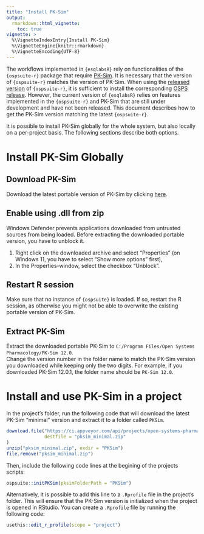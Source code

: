 ```yaml
---
title: "Install PK-Sim"
output: 
  rmarkdown::html_vignette:
    toc: true
vignette: >
  %\VignetteIndexEntry{Install PK-Sim}
  %\VignetteEngine{knitr::rmarkdown}
  %\VignetteEncoding{UTF-8}
---
```


The workflows implemented in `{esqlabsR}` rely on functionalities of the
`{ospsuite-r}` package that require
[PK-Sim](https://github.com/Open-Systems-Pharmacology/PK-Sim). It is necessary
that the version of `{ospsuite-r}` matches the version of PK-Sim. When using the
[released
version](https://github.com/Open-Systems-Pharmacology/OSPSuite-R/releases) of
`{ospsuite-r}`, it is sufficient to install the corresponding [OSPS
release](https://github.com/Open-Systems-Pharmacology/Suite/releases). However,
the current version of `{esqlabsR}` relies on features implemented in the
`{ospsuite-r}` and PK-Sim that are still under development and have not been
released. This document describes how to get the PK-Sim version matching the
latest `{ospsuite-r}`.

It is possible to install PK-Sim globally for the whole system, but also locally on a per-project basis. The following sections describe both options.

# Install PK-Sim Globally

## Download PK-Sim

Download the latest portable version of PK-Sim by clicking
[here](https://ci.appveyor.com/api/projects/open-systems-pharmacology-ci/pk-sim/artifacts/pk-sim-portable-setup.zip?branch=develop).

## Enable using .dll from zip

Windows Defender prevents applications downloaded from untrusted sources from
being loaded. Before extracting the downloaded portable version, you have to
unblock it.

1.  Right click on the downloaded archive and select "Properties" (on
    Windows 11, you have to select "Show more options" first),
2.  In the Properties-window, select the checkbox "Unblock".

## Restart R session

Make sure that no instance of `{ospsuite}` is loaded. If so, restart the R
session, as otherwise you might not be able to overwrite the existing portable
version of PK-Sim.

## Extract PK-Sim

Extract the downloaded portable PK-Sim to `C:/Program Files/Open Systems
Pharmacology/PK-Sim 12.0`.  
Change the version number in the folder name to match the PK-Sim version you
downloaded while keeping only the two digits. For example, if you downloaded
PK-Sim 12.0.1, the folder name should be `PK-Sim 12.0`.


# Install and use PK-Sim in a project

In the project's folder, run the following code that will download the latest
PK-Sim "minimal" version and extract it to a folder called `PKSim`.

```r
download.file("https://ci.appveyor.com/api/projects/open-systems-pharmacology-ci/ospsuite-r/artifacts/pksim_minimal.zip",
              destfile = "pksim_minimal.zip"
)
unzip("pksim_minimal.zip", exdir = "PKSim")
file.remove("pksim_minimal.zip")
```

Then, include the following code lines at the begining of the projects scripts:

```r
ospsuite::initPKSim(pksimFolderPath = "PKSim")
```

Alternatively, it is possible to add this line to a `.Rprofile` file in the
project's folder. This will ensure that the PK-Sim version is initialized when
the project is opened in RStudio. You can create a `.Rprofile` file by running
the following code:

```r
usethis::edit_r_profile(scope = "project")
```
